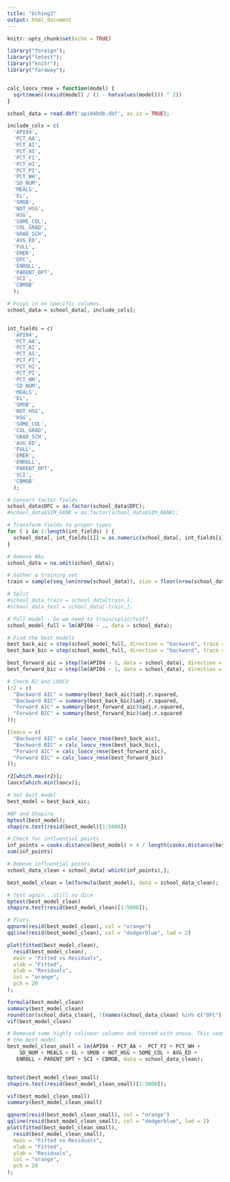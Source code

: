 ```yaml
---
title: "bching3"
output: html_document
---
```


```r
knitr::opts_chunk$set(echo = TRUE)

library("foreign");
library("lmtest");
library("knitr");
library("faraway");


calc_loocv_rmse = function(model) {
  sqrt(mean((resid(model) / (1 - hatvalues(model))) ^ 2))
}
```

```r
school_data = read.dbf('api04bdb.dbf', as.is = TRUE);

include_cols = c(
  'API04',
  'PCT_AA', 
  'PCT_AI', 
  'PCT_AS', 
  'PCT_FI', 
  'PCT_HI', 
  'PCT_PI', 
  'PCT_WH', 
  'SD_NUM', 
  'MEALS', 
  'EL', 
  'SMOB',
  'NOT_HSG', 
  'HSG', 
  'SOME_COL', 
  'COL_GRAD', 
  'GRAD_SCH', 
  'AVG_ED', 
  'FULL', 
  'EMER',
  'DFC',
  'ENROLL',
  'PARENT_OPT',
  'SCI',
  'CBMOB'
  );

# Focus in on specific columns.
school_data = school_data[, include_cols];


int_fields = c(
  'API04', 
  'PCT_AA', 
  'PCT_AI', 
  'PCT_AS', 
  'PCT_FI', 
  'PCT_HI', 
  'PCT_PI', 
  'PCT_WH', 
  'SD_NUM', 
  'MEALS', 
  'EL', 
  'SMOB',
  'NOT_HSG', 
  'HSG', 
  'SOME_COL', 
  'COL_GRAD', 
  'GRAD_SCH', 
  'AVG_ED', 
  'FULL', 
  'EMER',
  'ENROLL',
  'PARENT_OPT',
  'SCI',
  'CBMOB'
  );

# Convert factor fields
school_data$DFC = as.factor(school_data$DFC);
#school_data$SIM_RANK = as.factor(school_data$SIM_RANK);

# Transform fields to proper types
for ( i in 1:length(int_fields) ) {
  school_data[, int_fields[i]] = as.numeric(school_data[, int_fields[i]]);
}

# Remove NAs
school_data = na.omit(school_data);

# Gather a training set
train = sample(seq_len(nrow(school_data)), size = floor(nrow(school_data)*.75))

# Split
#school_data_train = school_data[train,];
#school_data_test = school_data[-train,];

# Full model - Do we need to train/split/test?
school_model_full = lm(API04 ~ ., data = school_data);

# Find the best models
best_back_aic = step(school_model_full, direction = "backward", trace = FALSE);
best_back_bic = step(school_model_full, direction = "backward", trace = FALSE, k = log(length(nrow(school_data))));

best_forward_aic = step(lm(API04 ~ 1, data = school_data), direction = "forward", trace = FALSE, scope = formula(school_model_full));
best_forward_bic = step(lm(API04 ~ 1, data = school_data), direction = "forward", trace = FALSE, k = log(length(nrow(school_data))), scope = formula(school_model_full));

# Check R2 and LOOCV
(r2 = c(
  "Backward AIC" = summary(best_back_aic)$adj.r.squared,
  "Backward BIC" = summary(best_back_bic)$adj.r.squared,
  "Forward AIC" = summary(best_forward_aic)$adj.r.squared,
  "Forward BIC" = summary(best_forward_bic)$adj.r.squared
));

(loocv = c(
  "Backward AIC" = calc_loocv_rmse(best_back_aic),
  "Backward BIC" = calc_loocv_rmse(best_back_bic),
  "Forward AIC" = calc_loocv_rmse(best_forward_aic),
  "Forward BIC" = calc_loocv_rmse(best_forward_bic)
));

r2[which.max(r2)];
loocv[which.min(loocv)];

# Set best model
best_model = best_back_aic;

#BP and Shapiro 
bptest(best_model);
shapiro.test(resid(best_model)[1:5000])

# Check for influential points
inf_points = cooks.distance(best_model) > 4 / length(cooks.distance(best_model))
sum(inf_points)

# Remove influential points
school_data_clean = school_data[-which(inf_points),];

best_model_clean = lm(formula(best_model), data = school_data_clean);

# Test again...still no dice
bptest(best_model_clean)
shapiro.test(resid(best_model_clean)[1:5000]);

# Plots
qqnorm(resid(best_model_clean), col = "orange")
qqline(resid(best_model_clean), col = "dodgerblue", lwd = 2)

plot(fitted(best_model_clean),
  resid(best_model_clean),
  main = "Fitted vs Residuals",
  xlab = "Fitted",
  ylab = "Residuals",
  col = "orange",
  pch = 20
);

formula(best_model_clean)
summary(best_model_clean)
round(cor(school_data_clean[, !(names(school_data_clean) %in% c("DFC"))]), 2)
vif(best_model_clean)

# Removed some highly colinear columns and tested with anova. This seems to be
# the best model.
best_model_clean_small = lm(API04 ~ PCT_AA +  PCT_FI + PCT_WH + 
    SD_NUM + MEALS + EL + SMOB + NOT_HSG + SOME_COL + AVG_ED + 
   ENROLL + PARENT_OPT + SCI + CBMOB, data = school_data_clean);


bptest(best_model_clean_small)
shapiro.test(resid(best_model_clean_small)[1:5000]);

vif(best_model_clean_small)
summary(best_model_clean_small)

qqnorm(resid(best_model_clean_small), col = "orange")
qqline(resid(best_model_clean_small), col = "dodgerblue", lwd = 2)
plot(fitted(best_model_clean_small),
  resid(best_model_clean_small),
  main = "Fitted vs Residuals",
  xlab = "Fitted",
  ylab = "Residuals",
  col = "orange",
  pch = 20
);
```

